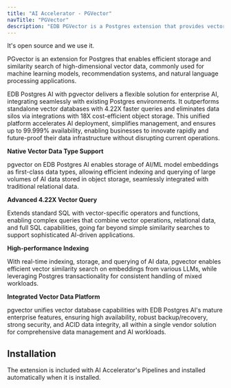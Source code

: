 ```yaml
---
title: "AI Accelerator - PGVector"
navTitle: "PGVector"
description: "EDB PGVector is a Postgres extension that provides vector data types and functions to store and manipulate vector data."
---
```


It's open source and we use it.

PGvector is an extension for Postgres that enables efficient storage and similarity search of high-dimensional vector data, commonly used for machine learning models, recommendation systems, and natural language processing applications.

EDB Postgres AI with pgvector delivers a flexible solution for enterprise AI, integrating seamlessly with existing Postgres environments. It outperforms standalone vector databases with 4.22X faster queries and eliminates data silos via integrations with 18X cost-efficient object storage. This unified platform accelerates AI deployment, simplifies management, and ensures up to 99.999% availability, enabling businesses to innovate rapidly and future-proof their data infrastructure without disrupting current operations.

**Native Vector Data Type Support**

pgvector on EDB Postgres AI enables storage of AI/ML model embeddings as first-class data types, allowing efficient indexing and querying of large volumes of AI data stored in object storage, seamlessly integrated with traditional relational data.

**Advanced 4.22X Vector Query** 

Extends standard SQL with vector-specific operators and functions, enabling complex queries that combine vector operations, relational data, and full SQL capabilities, going far beyond simple similarity searches to support sophisticated AI-driven applications.

**High-performance Indexing** 

With real-time indexing, storage, and querying of AI data, pgvector enables efficient vector similarity search on embeddings from various LLMs, while leveraging Postgres transactionality for consistent handling of mixed workloads.

**Integrated Vector Data Platform** 

pgvector unifies vector database capabilities with EDB Postgres AI's mature enterprise features, ensuring high availability, robust backup/recovery, strong security, and ACID data integrity, all within a single vendor solution for comprehensive data management and AI workloads.

## Installation

The extension is included with AI Accelerator's Pipelines and installed automatically when it is installed.

